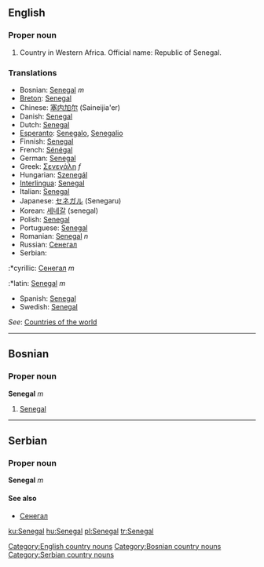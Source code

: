 ==English==
===Proper noun===

# Country in Western Africa. Official name: Republic of Senegal.
===Translations===
*Bosnian: [[Senegal]] ''m''
*[[Breton]]: [[Senegal]]
*Chinese: [[塞内加尔]] (Saineijia'er)
*Danish: [[Senegal]]
*Dutch: [[Senegal]]
*[[Esperanto]]: [[Senegalo]], [[Senegalio]]
*Finnish: [[Senegal]]
*French: [[Sénégal]]
*German: [[Senegal]]
*Greek: [[Σενεγάλη]] ''f''
*Hungarian: [[Szenegál]]
*[[Interlingua]]: [[Senegal]]
*Italian: [[Senegal]]
*Japanese: [[セネガル]] (Senegaru)
*Korean: [[세네갈]] (senegal)
*Polish: [[Senegal]]
*Portuguese: [[Senegal]]
*Romanian: [[Senegal]] ''n''
*Russian: [[Сенегал]]
*Serbian:
:*cyrillic: [[Сенегал]] ''m''
:*latin: [[Senegal]] ''m''
*Spanish: [[Senegal]]
*Swedish: [[Senegal]]

''See'': [[Countries of the world]]
[[Category:English country nouns]]
----

==Bosnian==
===Proper noun===
'''Senegal''' ''m''
#[[Senegal]]
[[Category:Bosnian country nouns]]
----
==Serbian==
===Proper noun===
'''Senegal''' ''m''
====See also====
*[[Сенегал]]
[[Category:Serbian country nouns]]

[[ku:Senegal]]
[[hu:Senegal]]
[[pl:Senegal]]
[[tr:Senegal]]